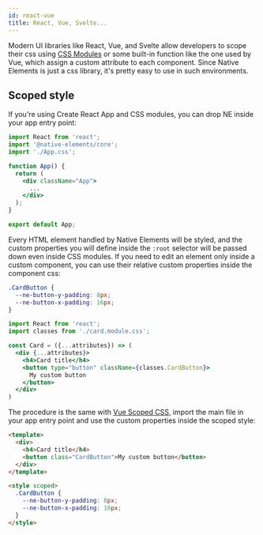 ```yaml
---
id: react-vue
title: React, Vue, Svelte...
---
```


Modern UI libraries like React, Vue, and Svelte allow developers to scope their css using [CSS Modules](https://github.com/css-modules/css-modules) or some built-in function like the one used by Vue, which assign a custom attribute to each component. Since Native Elements is just a css library, it's pretty easy to use in such environments.

## Scoped style

If you're using Create React App and CSS modules, you can drop NE inside your app entry point:

```jsx title="app.jsx" {2}
import React from 'react';
import '@native-elements/core';
import './App.css';

function App() {
  return (
    <div className="App">
      ...
    </div>
  );
}

export default App;
```

Every HTML element handled by Native Elements will be styled, and the custom properties you will define inside the `:root` selector will be passed down even inside CSS modules. If you need to edit an element only inside a custom component, you can use their relative custom properties inside the component css:

```css title="card.module.css"
.CardButton {
  --ne-button-y-padding: 8px;
  --ne-button-x-padding: 16px;
}
```

```jsx title="card.jsx"
import React from 'react';
import classes from './card.module.css';

const Card = ({...attributes}) => (
  <div {...attributes}>
    <h4>Card title</h4>
    <button type="button" className={classes.CardButton}>
      My custom button
    </button>
  </div>
)
```

The procedure is the same with [Vue Scoped CSS](https://vuejs.org/v2/guide/comparison.html#Component-Scoped-CSS), import the main file in your app entry point and use the custom properties inside the scoped style:

```html
<template>
  <div>
    <h4>Card title</h4>
    <button class="CardButton">My custom button</button>
  </div>
</template>

<style scoped>
  .CardButton {
    --ne-button-y-padding: 8px;
    --ne-button-x-padding: 16px;
  }
</style>
```
